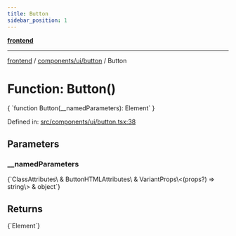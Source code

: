 ```yaml
---
title: Button
sidebar_position: 1
---
```



[**frontend**](../../../..)

***

[frontend](../../../..) / [components/ui/button](..) / Button

# Function: Button()

<CodeBlock language="ts">
{ `function Button(__namedParameters): Element` }
</CodeBlock>

Defined in: [src/components/ui/button.tsx:38](https://github.com/svsticky/CommitteeClash/blob/e5fd1c9fb89fe447a4c38e43ebba51eb1e51230c/frontend/src/components/ui/button.tsx#L38)

## Parameters

### \_\_namedParameters
<CodeBlock language="ts">
{`ClassAttributes\<HTMLButtonElement\> & ButtonHTMLAttributes\<HTMLButtonElement\> & VariantProps\<(props?) => string\> & object`}
</CodeBlock>

## Returns
<CodeBlock language="ts">
{`Element`}
</CodeBlock>